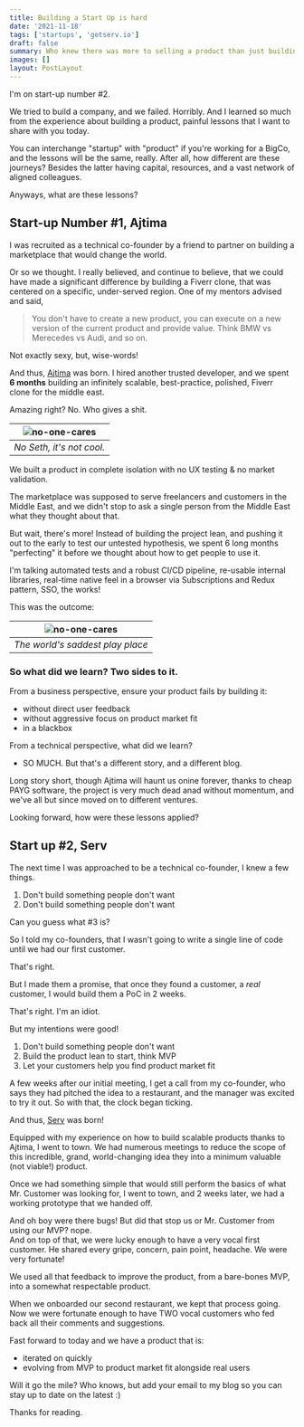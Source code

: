 ```yaml
---
title: Building a Start Up is hard
date: '2021-11-18'
tags: ['startups', 'getserv.io']
draft: false
summary: Who knew there was more to selling a product than just building it?
images: []
layout: PostLayout
---
```


I'm on start-up number #2.

We tried to build a company, and we failed. Horribly. And I learned so much from the experience about building a product, painful lessons that I want to share with you today.

You can interchange "startup" with "product" if you're working for a BigCo, and the lessons will be the same, really. After all, how different are these journeys? Besides the latter having capital, resources, and a vast network of aligned colleagues.

Anyways, what are these lessons?

## Start-up Number #1, Ajtima

I was recruited as a technical co-founder by a friend to partner on building a marketplace that would change the world.

Or so we thought. I really believed, and continue to believe, that we could have made a significant difference by building a Fiverr clone, that was centered on a specific, under-served region. One of my mentors advised and said,

> You don't have to create a new product, you can execute on a new version of the current product and provide value. Think BMW vs Merecedes vs Audi, and so on.

Not exactly sexy, but, wise-words!

And thus, [Ajtima][1] was born. I hired another trusted developer, and we spent **6 months** building an infinitely scalable, best-practice, polished, Fiverr clone for the middle east.

Amazing right? No. Who gives a shit.

| ![no-one-cares](/static/images/wow-thats-really-cool-thats-really-cool.gif) |
| :-------------------------------------------------------------------------: |
|                          _No Seth, it's not cool._                          |

We built a product in complete isolation with no UX testing & no market validation.

The marketplace was supposed to serve freelancers and customers in the Middle East, and we didn't stop to ask a single person from the Middle East what they thought about that.

But wait, there's more! Instead of building the project lean, and pushing it out to the early to test our untested hypothesis, we spent 6 long months "perfecting" it before we thought about how to get people to use it.

I'm talking automated tests and a robust CI/CD pipeline, re-usable internal libraries, real-time native feel in a browser via Subscriptions and Redux pattern, SSO, the works!

This was the outcome:

| ![no-one-cares](/static/images/six-flags-new-orleans.jpeg) |
| :--------------------------------------------------------: |
|              _The world's saddest play place_              |

### So what did we learn? Two sides to it.

From a business perspective, ensure your product fails by building it:

- without direct user feedback
- without aggressive focus on product market fit
- in a blackbox

From a technical perspective, what did we learn?

- SO MUCH. But that's a different story, and a different blog.

Long story short, though Ajtima will haunt us onine forever, thanks to cheap PAYG software, the project is very much dead anad without momentum, and we've all but since moved on to different ventures.

Looking forward, how were these lessons applied?

## Start up #2, Serv

The next time I was approached to be a technical co-founder, I knew a few things.

1. Don't build something people don't want
2. Don't build something people don't want

Can you guess what #3 is?

So I told my co-founders, that I wasn't going to write a single line of code until we had our first customer.

That's right.

But I made them a promise, that once they found a customer, a _real_ customer, I would build them a PoC in 2 weeks.

That's right. I'm an idiot.

But my intentions were good!

1. Don't build something people don't want
2. Build the product lean to start, think MVP
3. Let your customers help you find product market fit

A few weeks after our initial meeting, I get a call from my co-founder, who says they had pitched the idea to a restaurant, and the manager was excited to try it out. So with that, the clock began ticking.

And thus, [Serv][2] was born!

Equipped with my experience on how to build scalable products thanks to Ajtima, I went to town. We had numerous meetings to reduce the scope of this incredible, grand, world-changing idea they into a minimum valuable (not viable!) product.

Once we had something simple that would still perform the basics of what Mr. Customer was looking for, I went to town, and 2 weeks later, we had a working prototype that we handed off.

And oh boy were there bugs! But did that stop us or Mr. Customer from using our MVP? nope.  
And on top of that, we were lucky enough to have a very vocal first customer. He shared every gripe, concern, pain point, headache. We were very fortunate!

We used all that feedback to improve the product, from a bare-bones MVP, into a somewhat respectable product.

When we onboarded our second restaurant, we kept that process going. Now we were fortunate enough to have TWO vocal customers who fed back all their comments and suggestions.

Fast forward to today and we have a product that is:

- iterated on quickly
- evolving from MVP to product market fit alongside real users

Will it go the mile? Who knows, but add your email to my blog so you can stay up to date on the latest :)

Thanks for reading.

[1]: https://ajtima.com
[2]: https://getserv.io
